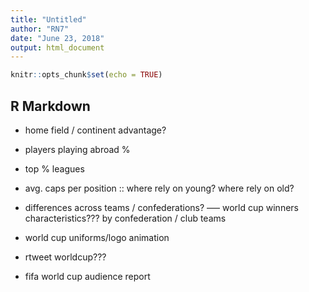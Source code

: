 ```yaml
---
title: "Untitled"
author: "RN7"
date: "June 23, 2018"
output: html_document
---
```


```r
knitr::opts_chunk$set(echo = TRUE)
```

## R Markdown

- home field / continent advantage? 



- players playing abroad %
- top % leagues

- avg. caps per position :: where rely on young? where rely on old?
- differences across teams / confederations?
----- world cup winners characteristics???  by confederation / club teams

- world cup uniforms/logo animation


- rtweet worldcup???




- fifa world cup audience report
